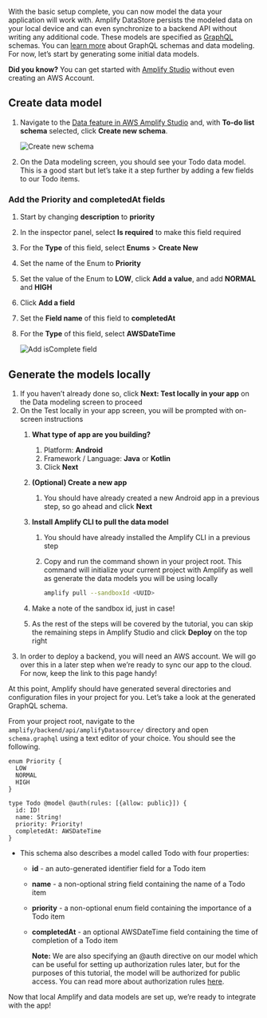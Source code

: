 With the basic setup complete, you can now model the data your application will work with. Amplify DataStore persists the modeled data on your local device and can even synchronize to a backend API without writing any additional code. These models are specified as [GraphQL](http://graphql.org/) schemas. You can [learn more](/cli/graphql/overview) about GraphQL schemas and data modeling. For now, let’s start by generating some initial data models.

<Callout>

**Did you know?** You can get started with [Amplify Studio](https://sandbox.amplifyapp.com/) without even creating an AWS Account.

</Callout>

## Create data model

1. Navigate to the [Data feature in AWS Amplify Studio](https://sandbox.amplifyapp.com/start#datastore) and, with **To-do list schema** selected, click **Create new schema**.

    ![Create new schema](/images/lib/getting-started/android/generate-model-admin-ui-create.png)

2. On the Data modeling screen, you should see your Todo data model.  This is a good start but let’s take it a step further by adding a few fields to our Todo items.

### Add the Priority and completedAt fields

1. Start by changing **description** to **priority**
2. In the inspector panel, select **Is required** to make this field required
3. For the **Type** of this field, select **Enums** > **Create New**
4. Set the name of the Enum to **Priority**
5. Set the value of the Enum to **LOW**, click **Add a value**, and add **NORMAL** and **HIGH**
6. Click **Add a field**
7. Set the **Field name** of this field to **completedAt**
8. For the **Type** of this field, select **AWSDateTime**

     ![Add isComplete field](/images/lib/getting-started/android/generate-model-admin-ui-field.gif)

## Generate the models locally

1. If you haven’t already done so, click **Next: Test locally in your app** on the Data modeling screen to proceed
2. On the Test locally in your app screen, you will be prompted with on-screen instructions
    1. **What type of app are you building?**
        1. Platform: **Android**
        2. Framework / Language: **Java** or **Kotlin**
        3. Click **Next**
    2. **(Optional) Create a new app**
        1. You should have already created a new Android app in a previous step, so go ahead and click **Next**
    3. **Install Amplify CLI to pull the data model**
        1. You should have already installed the Amplify CLI in a previous step
        2. Copy and run the command shown in your project root. This command will initialize your current project with Amplify as well as generate the data models you will be using locally
            
            ```bash
            amplify pull --sandboxId <UUID>
            ```
            
    4. Make a note of the sandbox id, just in case!
    5. As the rest of the steps will be covered by the tutorial, you can skip the remaining steps in Amplify Studio and click **Deploy** on the top right
3. In order to deploy a backend, you will need an AWS account. We will go over this in a later step when we’re ready to sync our app to the cloud. For now, keep the link to this page handy!

At this point, Amplify should have generated several directories and configuration files in your project for you. Let’s take a look at the generated GraphQL schema.

From your project root, navigate to the `amplify/backend/api/amplifyDatasource/` directory and open `schema.graphql` using a text editor of your choice. You should see the following.

```
enum Priority {
  LOW
  NORMAL
  HIGH
}

type Todo @model @auth(rules: [{allow: public}]) {
  id: ID!
  name: String!
  priority: Priority!
  completedAt: AWSDateTime
}
```

- This schema also describes a model called Todo with four properties:
    - **id** - an auto-generated identifier field for a Todo item
    - **name** - a non-optional string field containing the name of a Todo item
    - **priority** - a non-optional enum field containing the importance of a Todo item
    - **completedAt** - an optional AWSDateTime field containing the time of completion of a Todo item

        <Callout>

        **Note:** We are also specifying an @auth directive on our model which can be useful for setting up authorization rules later, but for the purposes of this tutorial, the model will be authorized for public access. You can read more about authorization rules [here](https://docs.amplify.aws/lib/datastore/setup-auth-rules/q/platform/android).

        </Callout>

Now that local Amplify and data models are set up, we’re ready to integrate with the app!